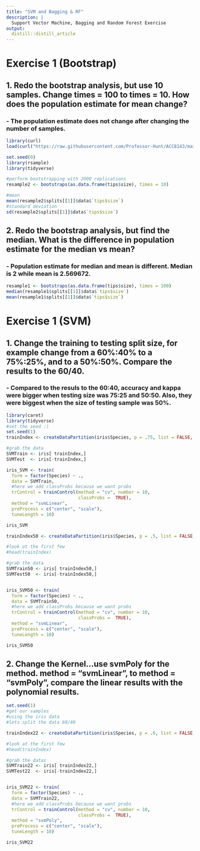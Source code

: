 ---
title: "SVM and Bagging & RF"
description: |
  Support Vector Machine, Bagging and Random Forest Exercise 
output:
  distill::distill_article
---

# Exercise 1 (Bootstrap)
## 1. Redo the bootstrap analysis, but use 10 samples. Change times = 100 to times = 10. How does the population estimate for mean change?
###     - The population estimate does not change after changing the number of samples. 
```{r}
library(curl)
load(curl("https://raw.githubusercontent.com/Professor-Hunt/ACC8143/main/data/tips.rda"))

set.seed(0)
library(rsample)
library(tidyverse)

#perform bootstrapping with 2000 replications
resample2 <- bootstraps(as.data.frame(tips$size), times = 10)

#mean
mean(resample2$splits[[1]]$data$`tips$size`)
#standard deviation
sd(resample2$splits[[1]]$data$`tips$size`)
```

## 2. Redo the bootstrap analysis, but find the median. What is the difference in population estimate for the median vs mean?
###     - Population estimate for median and mean is different. Median is 2 while mean is 2.569672. 
```{r}
resample1 <- bootstraps(as.data.frame(tips$size), times = 100)
median(resample1$splits[[1]]$data$`tips$size`)
mean(resample1$splits[[1]]$data$`tips$size`)
```
# Exercise 1 (SVM)
## 1. Change the training to testing split size, for example change from a 60%:40% to a 75%:25%, and to a 50%:50%. Compare the results to the 60/40.
###     - Compared to the resuls to the 60:40, accuracy and kappa were bigger when testing size was 75:25 and 50:50. Also, they were biggest when the size of testing sample was 50%. 
```{r}
library(caret)
library(tidyverse)
#set the seed :)
set.seed(1)
trainIndex <- createDataPartition(iris$Species, p = .75, list = FALSE, times = 1)

#grab the data
SVMTrain <- iris[ trainIndex,]
SVMTest  <- iris[-trainIndex,]

iris_SVM <- train(
  form = factor(Species) ~ .,
  data = SVMTrain,
  #here we add classProbs because we want probs
  trControl = trainControl(method = "cv", number = 10,
                           classProbs =  TRUE),
  method = "svmLinear",
  preProcess = c("center", "scale"),
  tuneLength = 10)

iris_SVM
```

```{r}

trainIndex50 <- createDataPartition(iris$Species, p = .5, list = FALSE, times = 1)

#look at the first few
#head(trainIndex)

#grab the data
SVMTrain50 <- iris[ trainIndex50,]
SVMTest50  <- iris[-trainIndex50,]


iris_SVM50 <- train(
  form = factor(Species) ~ .,
  data = SVMTrain50,
  #here we add classProbs because we want probs
  trControl = trainControl(method = "cv", number = 10,
                           classProbs =  TRUE),
  method = "svmLinear",
  preProcess = c("center", "scale"),
  tuneLength = 10)

iris_SVM50
```

## 2. Change the Kernel…use svmPoly for the method. method = "svmLinear", to method = "svmPoly", compare the linear results with the polynomial results.
```{r}
set.seed(1)
#get our samples
#using the iris data
#lets split the data 60/40

trainIndex22 <- createDataPartition(iris$Species, p = .6, list = FALSE, times = 1)

#look at the first few
#head(trainIndex)

#grab the datas
SVMTrain22 <- iris[ trainIndex22,]
SVMTest22  <- iris[-trainIndex22,]


iris_SVM22 <- train(
  form = factor(Species) ~ .,
  data = SVMTrain22,
  #here we add classProbs because we want probs
  trControl = trainControl(method = "cv", number = 10,
                           classProbs =  TRUE),
  method = "svmPoly",
  preProcess = c("center", "scale"),
  tuneLength = 10)

iris_SVM22
```





